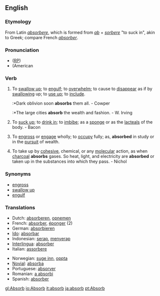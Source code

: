 ==English==

===Etymology===
From Latin ''[[absorbere]]'', which is formed from ''[[ab]]'' + ''[[sorbere]]'' "to suck in", akin to Greek; compare French ''[[absorber]]''.

===Pronunciation===
* ([[RP]]) {{IPA|/əbˈzɔːb/; /əbˈsɔːb/}}
* (American {{IPA|/æbˈzɔːrb/; /æbˈsɔːrb/}}

===Verb===
{{en-infl-reg-consonant|absorb||}}

# {{transitive}} To [[swallow up]]; to [[engulf]]; to [[overwhelm]]; to cause to [[disappear]] as if by [[swallowing]] up; to [[use up]]; to [[include]].
#:*Dark oblivion soon '''absorbs''' them all. - Cowper
#:*The large cities '''absorb''' the wealth and fashion. - W. Irving
# {{transitive}} To [[suck up]]; to [[drink in]]; to [[imbibe]]; as a [[sponge]] or as the [[lacteals]] of the body. - Bacon
# {{transitive}} To [[engross]] or [[engage]] wholly; to [[occupy]] fully; as, '''absorbed''' in study or in the [[pursuit]] of wealth.
# {{transitive}} To take up by [[cohesive]], chemical, or any [[molecular]] action, as when [[charcoal]] '''absorbs''' gases.  So heat, light, and electricity are '''absorbed''' or taken up in the substances into which they pass. - Nichol

===Synonyms===
* [[engross]]
* [[swallow up]]
* [[engulf]]
<!--These words agree in one general idea, that of ''completely taking up''. They are chiefly used in a figurative sense and may be distinguished by a reference to their [[etymology]]. 
*We speak of a person as ''absorbed'' (literally, drawn in, swallowed up) in study or some other employment of the highest interest. 
*We speak of a person as ''ebgrossed'' (literally, seized upon in the ''gross'', or wholly) by something which [[occupies]] his whole time and thoughts, as the [[acquisition]] of wealth, or the [[attainment]] of honor. 
*We speak of a person (under a [[stronger]] image) as ''swallowed up'' and lost in that which completely occupies his thoughts and feelings, as in grief at the death of a friend, or in the [[multiplied]] cares of life. 
*We speak of a person as ''engulfed'' in that which (like a gulf) takes in all his hopes and interests; as, ''engulfed'' in [[misery]], ruin, etc.
*:*That grave question which had begun to ''absorb'' the Christian mind -- the marriage of the clergy. - Milman
*:*Too long hath love ''engrossed'' Britannia's stage, And sunk to softness all our tragic rage. - Tickell
*:*Should not the sad occasion ''swallow up'' My other cares? - Addison
*:*And in destruction's river ''Engulf'' and swallow those. - Sir P. Sidney-->

===Translations===
{{top}}
* Dutch: [[absorberen]], [[opnemen]]
* French: [[absorber]], [[éponger]] (2)
* German: [[absorbieren]]
* [[Ido]]: [[absorbar]]
* Indonesian: [[serap]], [[serap|menyerap]]
* [[Interlingua]]: [[absorber]]
* Italian: [[assorbere]]
{{mid}}
* Norwegian: [[suge inn]], [[oppta]]
* [[Novial]]: [[absorba]]
* Portuguese: [[absorver]]
* Romanian: [[a absorbi]]
* Spanish: [[absorber]]
{{bottom}}



[[gl:Absorb]]
[[io:Absorb]]
[[it:absorb]]
[[ja:absorb]]
[[pt:Absorb]]